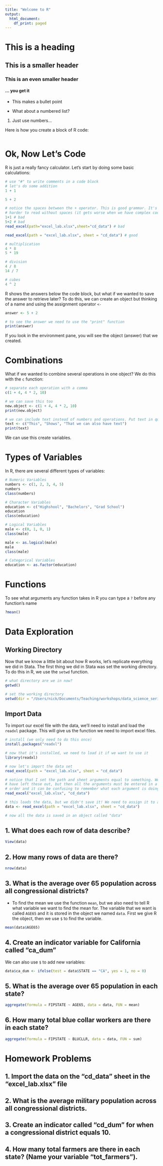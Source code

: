 ```yaml
---
title: "Welcome to R"
output:
  html_document:
    df_print: paged
---
```


# This is a heading

## This is a smaller header

### This is an even smaller header

#### ... you get it

* This makes a bullet point

* What about a numbered list?

1. Just use numbers...

Here is how you create a block of R code:

```r

```

# Ok, Now Let's Code

R is just a really fancy calculator. Let's start by doing some basic calculations:

```r
# use "#" to write comments in a code block
# let's do some addition
1 + 1

5 + 2

# notice the spaces between the + operator. This is good grammar. It's a lot 
# harder to read without spaces (it gets worse when we have complex code).
1+1 # bad
5+2 # bad
read_excel(path="excel_lab.xlsx",sheet="cd_data") # bad

read_excel(path = "excel_lab.xlsx", sheet = "cd_data") # good

# multiplication
4 * 8
5 * 19

# division
4 / 8
14 / 7

# cubes
4 ^ 2
```

R shows the answers below the code block, but what if we wanted to save the answer to retrieve later? To do this, we can create an object but thinking of a name and using the assignment operator `<-`

```r
answer <- 5 + 2

# to see the answer we need to use the "print" function
print(answer)
```

If you look in the environment pane, you will see the object (answer) that we created.

# Combinations

What if we wanted to combine several operations in one object? We do this with the `c` function:

```r
# separate each operation with a comma
c(1 + 4, 4 * 2, 10)

# we can save this too
new.object <- c(1 + 4, 4 * 2, 10)
print(new.object)

# we can include text instead of numbers and operations. Put text in quotations
text <- c("This", "Shows", "That we can also have text")
print(text)
```

We can use this create variables.

# Types of Variables

In R, there are several different types of variables:

```r
# Numeric Variables
numbers <- c(1, 2, 3, 4, 5)
numbers
class(numbers)

# Character Variables
education <- c("Highshool", "Bachelors", "Grad School")
education
class(education)

# Logical Variables
male <- c(0, 1, 0, 1)
class(male)

male <- as.logical(male)
male
class(male)

# Categorical Variables
education <- as.factor(education)
```


# Functions

To see what arguments any function takes in R you can type a `?` before any function's name

```r
?mean()
```

# Data Exploration

## Working Directory

Now that we know a little bit about how R works, let's replicate everything we did in Stata. The first thing we did in Stata was set the working directory. To do this in R, we use the `setwd` function. 

```r
# what directory are we in now?
getwd()

# set the working directory
setwd(dir = "/Users/nick/Documents/Teaching/workshops/data_science_series/2b_r_intro")
```

## Import Data

To import our excel file with the data, we'll need to install and load the `readxl` package. This will give us the function we need to import excel files.

```r
# install (we only need to do this once)
install.packages("readxl")

# now that it's installed, we need to load it if we want to use it
library(readxl)

# now let's import the data set
read_excel(path = "excel_lab.xlsx", sheet = "cd_data")

# notice that I set the path and sheet arguments equal to something. We could
# have left these out, but then all the arguments must be entered in a specific
# order and it can be confusing to remember what each argument is doing.
read_excel("excel_lab.xlsx", "cd_data")

# this loads the data, but we didn't save it! We need to assign it to an object
data <- read_excel(path = "excel_lab.xlsx", sheet = "cd_data")

# now all the data is saved in an object called "data"
```

## 1. What does each row of data describe?

```r
View(data)
```

## 2. How many rows of data are there?

```r
nrow(data)
```

## 3. What is the average over 65 population across all congressional districts?

* To find the mean we use the function `mean`, but we also need to tell R what variable we want to find the mean for. The variable that we want is called `AGE65` and it is stored in the object we named `data`. First we give R the object, then we use `$` to find the variable. 

```r
mean(data$AGE65)
```

## 4. Create an indicator variable for California called "ca_dum"

We can also use `$` to add new variables:

```r
data$ca_dum <- ifelse(test = data$STATE == "CA", yes = 1, no = 0)
```

## 5. What is the average over 65 population in each state?

```r
aggregate(formula = FIPSTATE ~ AGE65, data = data, FUN = mean)
```

## 6. How many total blue collar workers are there in each state?

```r
aggregate(formula = FIPSTATE ~ BLUCLLR, data = data, FUN = sum)
```

# Homework Problems

## 1. Import the data on the "cd_data" sheet in the "excel_lab.xlsx" file


## 2. What is the average military population across all congressional districts.


## 3. Create an indicator called "cd_dum" for when a congressional district equals 10. 


## 4. How many total farmers are there in each state? (Name your variable "tot_farmers").